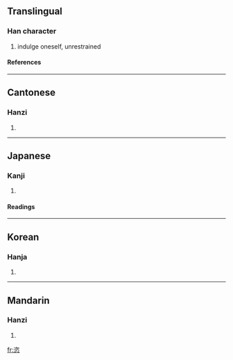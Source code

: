==Translingual==
===Han character===
{{Han char|rn=61|rad=心|as=06|sn=10|four=3733<sub>8</sub>|canj=戈人心 (IOP), 一人心 (MOP)}}
# indulge oneself, unrestrained
====References====
{{Han ref|kx=0385.020|dkj=10580|dj=0715.190|hdz=42292.090|uh=6063|ud=24675|bh=AEA1|bd=44705}}
----
==Cantonese==
===Hanzi===
{{yue-hanzi|jyut=|y=chi3, ji3}}
# {{defn|Cantonese}}
----
==Japanese==
===Kanji===
{{ja-kanji|grade=|rs=心06}}
# {{defn|Japanese}} 
====Readings====
{{ja-readings|on=[[し]] (shi)|kun=[[ほしいまま]] (hoshiimama)}}
----
==Korean==
===Hanja===
{{ko-hanja|hangeul=자|eumhun=|rv=ja|mr=cha|y=ca}}
# {{defn|Korean}}
----
==Mandarin==
===Hanzi===
{{cmn-hanzi|pin=[[zì]] ([[zi4]])|wg=tzu<sup>4</sup>}}
# {{defn|Mandarin}}

[[fr:恣]]